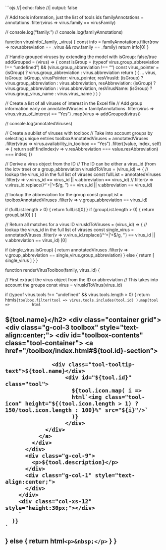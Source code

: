 ```ojs
//| echo: false
//| output: false

// Add tools information, just the list of tools ids
familyAnnotations = annotations
  .filter(virus => virus.family == virusFamily)

// console.log("family: ")
// console.log(familyAnnotations)

function virusInfo(_family, _virus) {
  const info = 
    familyAnnotations.filter(row => row.abbreviation == _virus && row.family == _family)
  return info[0]
}

// Handle grouped viruses by extending the model with isGroup: false/true
addGrouped = (virus) => {
  const isGroup = (typeof virus.group_abbreviation !== "undefined") && (virus.group_abbreviation !== "")
  const virus_pointer = (isGroup) ? virus.group_abbreviation : virus.abbreviation 
  return (
    { ... virus,
      isGroup: isGroup,
      virusPointer: virus_pointer,
      resVirusId: (isGroup) ? virus.group_abbreviation : virus.abbreviation,
      resAbbreviation: (isGroup) ? virus.group_abbreviation : virus.abbreviation,
      resVirusName: (isGroup) ? virus.group_virus_name : virus.virus_name 
    }
  )
}

// Create a list of all viruses of interest in the Excel file
// Add group information early on
annotatedViruses =
  familyAnnotations
    .filter(virus => virus.virus_of_interest == "Yes")
    .map(virus => addGrouped(virus))

// console.log(annotatedViruses)

// Create a sublist of viruses with toolbox
// Take into account groups by selecting unique entries
toolboxAnnotatedViruses =
  annotatedViruses
    .filter(virus => virus.availability_in_toolbox == "Yes")
    .filter((value, index, self) => {
      return self.findIndex(v => v.resAbbreviation === value.resAbbreviation) === index;
    })

// Derive a virus object from the ID
// The ID can be either a virus_id (from the ictv tree) or a group_abbreviation
virusIdToVirus = (virus_id) => {
  // lookup the virus_id in the full list of viruses
  const fullList =
    annotatedViruses
      .filter(v => v.virus_id == virus_id || v.abbreviation == virus_id)
      //.filter(v => v.virus_id.replace(/^'+|'+$/g, '') == virus_id || v.abbreviation == virus_id)

  // lookup the abbreviation for the group
  const groupList =
    toolboxAnnotatedViruses
      .filter(v => v.group_abbreviation == virus_id)

  if (fullList.length > 0) {
    return fullList[0]
  }
  if (groupList.length > 0) {
    return groupList[0]
  }
}

// Return all matches for a virus ID
virusIdToViruses = (virus_id) => {
  // lookup the virus_id in the full list of viruses
  const single_virus =
    annotatedViruses
      .filter(v => v.virus_id.replace(/^'+|'+$/g, '') == virus_id || v.abbreviation == virus_id)
      [0]

  if (single_virus.isGroup) {
    return annotatedViruses
      .filter(v => v.group_abbreviation == single_virus.group_abbreviation)
  } else {
    return [ single_virus ]
  }
}

function renderVirusToolbox(family, virus_id) {

  // First extract the virus object from the ID or abbreviation
  // This takes into account the groups
  const virus = virusIdToVirus(virus_id)

  if (typeof virus.tools !== "undefined" && virus.tools.length > 0) {
    return html`
      ${toolbox.filter(tool => virus.tools.includes(tool.id) ).map(tool => 
        html`
        <h2 id="${tool.id}-section">${tool.name}</h2>
        <div class="container grid">
          <div class="g-col-3 toolbox" style="text-align:center;">
            <div id="toolbox-contents" class="tool-container">
              <a href="/toolbox/index.html#${tool.id}-section">
                <div class="tool-wrapper">
                  <div class="tool-tooltip-text">${tool.name}</div>
                      <div id="${tool.id}" class="tool">
                        ${tool.icon.map( i =>
                        html`<img class="tool-icon" height="${(tool.icon.length > 1) ? 150/tool.icon.length : 100}%" src="${i}"/>`
                        )}
                      </div>
                </div>
              </a>
            </div>
          </div>
          <div class="g-col-9">
            <p>${tool.description}</p>
          </div>
          <div class="g-col-1" style="text-align:center;">
          </div>
        </div>
        <div class="col-xs-12" style="height:30px;"></div>
        `
      )}
    `
  }
   else {
    return html`
      <p>&nbsp;</p>
    `
   }
}


